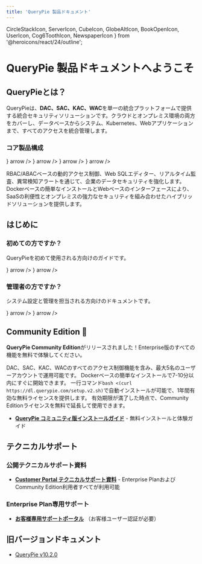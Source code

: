 ```yaml
---
title: 'QueryPie 製品ドキュメント'
---
```


  CircleStackIcon, 
  ServerIcon, 
  CubeIcon, 
  GlobeAltIcon,
  BookOpenIcon,
  UserIcon,
  Cog6ToothIcon,
  NewspaperIcon
} from '@heroicons/react/24/outline';

<MainLayout currentLang="ja">

# QueryPie 製品ドキュメントへようこそ

## QueryPieとは？

QueryPieは、**DAC、SAC、KAC、WAC**を単一の統合プラットフォームで提供する統合セキュリティソリューションです。クラウドとオンプレミス環境の両方をカバーし、データベースからシステム、Kubernetes、Webアプリケーションまで、すべてのアクセスを統合管理します。

### コア製品構成

<DescriptionCards num="2">
  <DescriptionCards.Card
    title="DAC (Database Access Controller)"
    description="データベースアクセス制御と監査"
    href="https://www.querypie.com/ja/platform/security/database-access-controller"
    icon={<CircleStackIcon />}
    arrow
  />
  <DescriptionCards.Card
    title="SAC (System Access Controller)"
    description="システムとサーバーのアクセス制御"
    href="https://www.querypie.com/ja/platform/security/system-access-controller"
    icon={<ServerIcon />}
    arrow
  />
  <DescriptionCards.Card
    title="KAC (Kubernetes Access Controller)"
    description="Kubernetesクラスターアクセス制御"
    href="https://www.querypie.com/ja/platform/security/kubernetes-access-controller"
    icon={<CubeIcon />}
    arrow
  />
  <DescriptionCards.Card
    title="WAC (Web Access Controller)"
    description="Webアプリケーションアクセス制御"
    href="https://www.querypie.com/ja/platform/security/web-access-controller"
    icon={<GlobeAltIcon />}
    arrow
  />
</DescriptionCards>

RBAC/ABACベースの動的アクセス制御、Web SQLエディター、リアルタイム監査、異常検知アラートを通じて、企業のデータセキュリティを強化します。Dockerベースの簡単なインストールとWebベースのインターフェースにより、SaaSの利便性とオンプレミスの強力なセキュリティを組み合わせたハイブリッドソリューションを提供します。

## はじめに

### 初めての方ですか？
QueryPieを初めて使用される方向けのガイドです。

<DescriptionCards num="2">
  <DescriptionCards.Card
    title="QueryPie 概要"
    description="製品全体の理解と主要機能"
    href="/ja/querypie-overview"
    icon={<BookOpenIcon />}
    arrow
  />
  <DescriptionCards.Card
    title="ユーザーマニュアル"
    description="基本的な使用方法と機能学習"
    href="/ja/user-manual"
    icon={<UserIcon />}
    arrow
  />
</DescriptionCards>

### 管理者の方ですか？
システム設定と管理を担当される方向けのドキュメントです。

<DescriptionCards num="2">
  <DescriptionCards.Card
    title="管理者マニュアル"
    description="設定、セキュリティポリシー管理"
    href="/ja/administrator-manual"
    icon={<Cog6ToothIcon />}
    arrow
  />
  <DescriptionCards.Card
    title="リリースノート"
    description="最新のアップデートと変更内容"
    href="/ja/release-notes"
    icon={<NewspaperIcon />}
    arrow
  />
</DescriptionCards>

## Community Edition 🎉

**QueryPie Community Edition**がリリースされました！Enterprise版のすべての機能を無料で体験してください。

DAC、SAC、KAC、WACのすべてのアクセス制御機能を含み、最大5名のユーザーアカウントで運用可能です。
Dockerベースの簡単なインストールで7-10分以内にすぐに開始できます。
一行コマンド`bash <(curl https://dl.querypie.com/setup.v2.sh)`で自動インストールが可能で、1年間有効な無料ライセンスを提供します。
有効期限が満了した時点で、Community Editionライセンスを無料で延長して使用できます。

* **[QueryPie コミュニティ版インストールガイド](https://www.querypie.com/ja/resources/learn/documentation/querypie-install-guide)** - 無料インストールと体験ガイド

## テクニカルサポート

### 公開テクニカルサポート資料
* **[Customer Portal テクニカルサポート資料](https://querypie.atlassian.net/wiki/spaces/QCP/overview)** - Enterprise PlanおよびCommunity Edition利用者すべてが利用可能

### Enterprise Plan専用サポート
* **[お客様専用サポートポータル](https://help.support.querypie.com)** （お客様ユーザー認証が必要）

## 旧バージョンドキュメント

* [QueryPie v10.2.0](/ja/querypie-manual/10.2.0)

</MainLayout>
